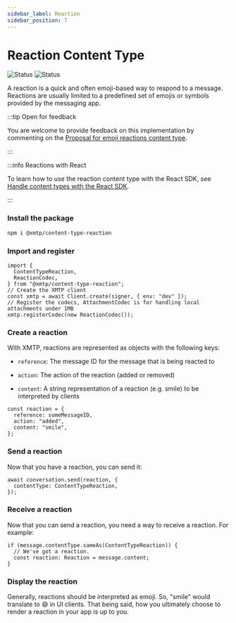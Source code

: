 ```yaml
---
sidebar_label: Reaction
sidebar_position: 7
---
```



# Reaction Content Type

![Status](https://img.shields.io/badge/Content_type_status-Standards--track-yellow) ![Status](https://img.shields.io/badge/Reference_implementation_status-Beta-yellow)

A reaction is a quick and often emoji-based way to respond to a message. Reactions are usually limited to a predefined set of emojis or symbols provided by the messaging app.

:::tip Open for feedback

You are welcome to provide feedback on this implementation by commenting on the [Proposal for emoji reactions content type](https://github.com/orgs/xmtp/discussions/36).

:::

:::info Reactions with React

To learn how to use the reaction content type with the React SDK, see [Handle content types with the React SDK](/docs/content-types/react-content-types).

:::

### Install the package

<Tabs groupId="sdk-langs">
<TabItem value="js" label="JavaScript"  attributes={{className: "js_tab"}}>

```bash
npm i @xmtp/content-type-reaction
```

</TabItem></Tabs>

### Import and register

<Tabs groupId="sdk-langs">
<TabItem value="js" label="JavaScript"  attributes={{className: "js_tab"}}>

```tsx
import {
  ContentTypeReaction,
  ReactionCodec,
} from "@xmtp/content-type-reaction";
// Create the XMTP client
const xmtp = await Client.create(signer, { env: "dev" });
// Register the codecs, AttachmentCodec is for handling local attachments under 1MB
xmtp.registerCodec(new ReactionCodec());
```

</TabItem></Tabs>

### Create a reaction

With XMTP, reactions are represented as objects with the following keys:

- `reference`: The message ID for the message that is being reacted to

- `action`: The action of the reaction (added or removed)

- `content`: A string representation of a reaction (e.g. smile) to be interpreted by clients

<Tabs groupId="sdk-langs">
<TabItem value="js" label="JavaScript"  attributes={{className: "js_tab"}}>

```tsx
const reaction = {
  reference: someMessageID,
  action: "added",
  content: "smile",
};
```

</TabItem></Tabs>

### Send a reaction

Now that you have a reaction, you can send it:

<Tabs groupId="sdk-langs">
<TabItem value="js" label="JavaScript"  attributes={{className: "js_tab"}}>

```tsx
await conversation.send(reaction, {
  contentType: ContentTypeReaction,
});
```

</TabItem></Tabs>

### Receive a reaction

Now that you can send a reaction, you need a way to receive a reaction. For example:

<Tabs groupId="sdk-langs">
<TabItem value="js" label="JavaScript"  attributes={{className: "js_tab"}}>

```tsx
if (message.contentType.sameAs(ContentTypeReaction)) {
  // We've got a reaction.
  const reaction: Reaction = message.content;
}
```

</TabItem></Tabs>

### Display the reaction

Generally, reactions should be interpreted as emoji. So, "smile" would translate to 😄 in UI clients. That being said, how you ultimately choose to render a reaction in your app is up to you.
